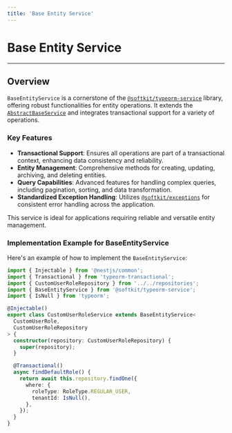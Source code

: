```yaml
---
title: 'Base Entity Service'
---
```


# Base Entity Service

---

## Overview

`BaseEntityService` is a cornerstone of the [`@softkit/typeorm-service`](https://www.npmjs.com/package/@softkit/typeorm-service) library, offering robust functionalities for entity operations. It extends the [`AbstractBaseService`](/) and integrates transactional support for a variety of operations.

### Key Features

- **Transactional Support**: Ensures all operations are part of a transactional context, enhancing data consistency and reliability.
- **Entity Management**: Comprehensive methods for creating, updating, archiving, and deleting entities.
- **Query Capabilities**: Advanced features for handling complex queries, including pagination, sorting, and data transformation.
- **Standardized Exception Handling**: Utilizes [`@softkit/exceptions`](/libraries/exceptions/getting-started) for consistent error handling across the application.

This service is ideal for applications requiring reliable and versatile entity management.

### Implementation Example for BaseEntityService

Here's an example of how to implement the `BaseEntityService`:

```typescript
import { Injectable } from '@nestjs/common';
import { Transactional } from 'typeorm-transactional';
import { CustomUserRoleRepository } from '../../repositories';
import { BaseEntityService } from '@softkit/typeorm-service';
import { IsNull } from 'typeorm';

@Injectable()
export class CustomUserRoleService extends BaseEntityService<
  CustomUserRole,
  CustomUserRoleRepository
> {
  constructor(repository: CustomUserRoleRepository) {
    super(repository);
  }

  @Transactional()
  async findDefaultRole() {
    return await this.repository.findOne({
      where: {
        roleType: RoleType.REGULAR_USER,
        tenantId: IsNull(),
      },
    });
  }
}
```

